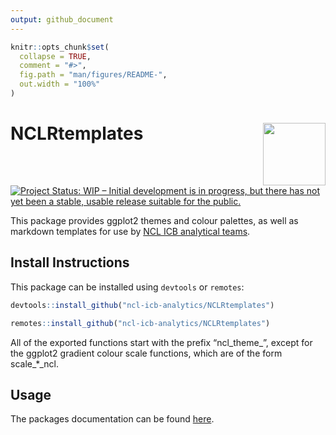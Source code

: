 ```yaml
---
output: github_document
---
```


<!-- README.md is generated from README.Rmd. Please edit that file -->

```r
knitr::opts_chunk$set(
  collapse = TRUE,
  comment = "#>",
  fig.path = "man/figures/README-",
  out.width = "100%"
)
```

# NCLRtemplates <img src="man/figures/logo.jpg" align="right" height="100" />

<!-- badges: start -->
[![Project Status: WIP – Initial development is in progress, but there has not yet been a stable, usable release suitable for the public.](https://www.repostatus.org/badges/latest/wip.svg)](https://www.repostatus.org/#wip)
<!-- badges: end -->


This package provides ggplot2 themes and colour palettes, as well as markdown templates for use by [NCL ICB analytical teams](http://www.nclhealthandcare.org.uk).

## Install Instructions

This package can be installed using `devtools` or `remotes`:

```r
devtools::install_github("ncl-icb-analytics/NCLRtemplates")

remotes::install_github("ncl-icb-analytics/NCLRtemplates")
```

All of the exported functions start with the prefix "ncl_theme_", except for the ggplot2 gradient colour scale functions,
which are of the form scale_*_ncl.

## Usage

The packages documentation can be found [here](https://ncl-icb-analytics.github.io/NCLRtemplates/).